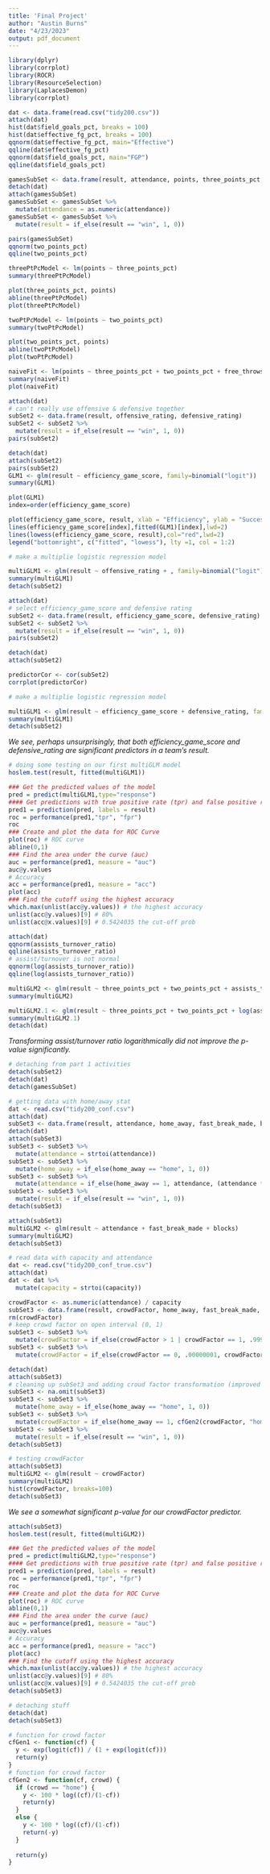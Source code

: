```yaml
---
title: 'Final Project'
author: "Austin Burns"
date: "4/23/2023"
output: pdf_document
---
```


```r
library(dplyr)
library(corrplot)
library(ROCR)
library(ResourceSelection)
library(LaplacesDemon)
library(corrplot)
```


```r
dat <- data.frame(read.csv("tidy200.csv"))
attach(dat)
hist(dat$field_goals_pct, breaks = 100)
hist(dat$effective_fg_pct, breaks = 100)
qqnorm(dat$effective_fg_pct, main="Effective")
qqline(dat$effective_fg_pct)
qqnorm(dat$field_goals_pct, main="FGP")
qqline(dat$field_goals_pct)
```

```r
gamesSubSet <- data.frame(result, attendance, points, three_points_pct, two_points_pct, free_throws_pct, true_shooting_att)
detach(dat)
attach(gamesSubSet)
gamesSubSet <- gamesSubSet %>%
  mutate(attendance = as.numeric(attendance))
gamesSubSet <- gamesSubSet %>%
  mutate(result = if_else(result == "win", 1, 0))

pairs(gamesSubSet)
qqnorm(two_points_pct)
qqline(two_points_pct)

threePtPcModel <- lm(points ~ three_points_pct)
summary(threePtPcModel)

plot(three_points_pct, points)
abline(threePtPcModel)
plot(threePtPcModel)

twoPtPcModel <- lm(points ~ two_points_pct)
summary(twoPtPcModel)

plot(two_points_pct, points)
abline(twoPtPcModel)
plot(twoPtPcModel)

naiveFit <- lm(points ~ three_points_pct + two_points_pct + free_throws_pct)
summary(naiveFit)
plot(naiveFit)
```


```r
attach(dat)
# can't really use offensive & defensive together
subSet2 <- data.frame(result, offensive_rating, defensive_rating)
subSet2 <- subSet2 %>%
  mutate(result = if_else(result == "win", 1, 0))
pairs(subSet2)

detach(dat)
attach(subSet2)
pairs(subSet2)
GLM1 <- glm(result ~ efficiency_game_score, family=binomial("logit"))
summary(GLM1)

plot(GLM1)
index=order(efficiency_game_score)

plot(efficiency_game_score, result, xlab = "Efficiency", ylab = "Success")
lines(efficiency_game_score[index],fitted(GLM1)[index],lwd=2)
lines(lowess(efficiency_game_score, result),col="red",lwd=2)
legend("bottomright", c("fitted", "lowess"), lty =1, col = 1:2)

# make a multiplie logistic regression model

multiGLM1 <- glm(result ~ offensive_rating + , family=binomial("logit"))
summary(multiGLM1)
detach(subSet2)
```
<!-- Efficiency Game Score: (Points) + (0.4*Field Goals Made) - (0.7*Field Goals Attempted) - (0.4*Free Throws Missed) + (0.7*Offensive Rebounds) + (0.3*Defensive Rebounds) + (Steals) + (0.7*Assists) + (0.7*Blocks) – (0.4*Personal Fouls) – (Turnovers) -->

```r
attach(dat)
# select efficiency_game_score and defensive rating
subSet2 <- data.frame(result, efficiency_game_score, defensive_rating)
subSet2 <- subSet2 %>%
  mutate(result = if_else(result == "win", 1, 0))
pairs(subSet2)

detach(dat)
attach(subSet2)

predictorCor <- cor(subSet2)
corrplot(predictorCor)

# make a multiplie logistic regression model

multiGLM1 <- glm(result ~ efficiency_game_score + defensive_rating, family=binomial("logit"))
summary(multiGLM1)
detach(subSet2)
```
*We see, perhaps unsurprisingly, that both efficiency_game_score and defensive_rating are significant predictors in a team's result.*

```r
# doing some testing on our first multiGLM model
hoslem.test(result, fitted(multiGLM1))

### Get the predicted values of the model
pred = predict(multiGLM1,type="response")
#### Get predictions with true positive rate (tpr) and false positive rate (fpr).
pred1 = prediction(pred, labels = result)
roc = performance(pred1,"tpr", "fpr")
roc
### Create and plot the data for ROC Curve
plot(roc) # ROC curve
abline(0,1)
### Find the area under the curve (auc)
auc = performance(pred1, measure = "auc")
auc@y.values
# Accuracy
acc = performance(pred1, measure = "acc")
plot(acc)
### Find the cutoff using the highest accuracy
which.max(unlist(acc@y.values)) # the highest accuracy
unlist(acc@y.values)[9] # 80%
unlist(acc@x.values)[9] # 0.5424035 the cut-off prob
```



```r
attach(dat)
qqnorm(assists_turnover_ratio)
qqline(assists_turnover_ratio)
# assist/turnover is not normal
qqnorm(log(assists_turnover_ratio))
qqline(log(assists_turnover_ratio))

multiGLM2 <- glm(result ~ three_points_pct + two_points_pct + assists_turnover_ratio, family=binomial("logit"))
summary(multiGLM2)

multiGLM2.1 <- glm(result ~ three_points_pct + two_points_pct + log(assists_turnover_ratio), family=binomial("logit"))
summary(multiGLM2.1)
detach(dat)
```
*Transforming assist/turnover ratio logarithmically did not improve the p-value significantly.*

```r
# detaching from part 1 activities
detach(subSet2)
detach(dat)
detach(gamesSubSet)
```



```r
# getting data with home/away stat
dat <- read.csv("tidy200_conf.csv")
attach(dat)
subSet3 <- data.frame(result, attendance, home_away, fast_break_made, blocks)
detach(dat)
attach(subSet3)
subSet3 <- subSet3 %>%
  mutate(attendance = strtoi(attendance))
subSet3 <- subSet3 %>%
  mutate(home_away = if_else(home_away == "home", 1, 0))
subSet3 <- subSet3 %>%
  mutate(attendance = if_else(home_away == 1, attendance, (attendance * 2) / attendance))
subSet3 <- subSet3 %>%
  mutate(result = if_else(result == "win", 1, 0))
detach(subSet3)
```


```r
attach(subSet3)
multiGLM2 <- glm(result ~ attendance + fast_break_made + blocks)
summary(multiGLM2)
detach(subSet3)
```

<!-- Attempting to convert attendance into crowd factor ie how full is the stadium -->
```r
# read data with capacity and attendance
dat <- read.csv("tidy200_conf_true.csv")
attach(dat)
dat <- dat %>%
  mutate(capacity = strtoi(capacity))

crowdFactor <- as.numeric(attendance) / capacity
subSet3 <- data.frame(result, crowdFactor, home_away, fast_break_made, blocks)
rm(crowdFactor)
# keep crowd factor on open interval (0, 1)
subSet3 <- subSet3 %>%
  mutate(crowdFactor = if_else(crowdFactor > 1 | crowdFactor == 1, .999999, crowdFactor))
subSet3 <- subSet3 %>%
  mutate(crowdFactor = if_else(crowdFactor == 0, .00000001, crowdFactor))

detach(dat)
attach(subSet3)
# cleaning up subSet3 and adding croud factor transformation (improved p-val)
subSet3 <- na.omit(subSet3)
subSet3 <- subSet3 %>%
  mutate(home_away = if_else(home_away == "home", 1, 0))
subSet3 <- subSet3 %>%
  mutate(crowdFactor = if_else(home_away == 1, cfGen2(crowdFactor, "home"), cfGen2(crowdFactor, "away")))
subSet3 <- subSet3 %>%
  mutate(result = if_else(result == "win", 1, 0))
detach(subSet3)
```

```r
# testing crowdFactor
attach(subSet3)
multiGLM2 <- glm(result ~ crowdFactor)
summary(multiGLM2)
hist(crowdFactor, breaks=100)
detach(subSet3)
```

*We see a somewhat significant p-value for our crowdFactor predictor.*

```r
attach(subSet3)
hoslem.test(result, fitted(multiGLM2))

### Get the predicted values of the model
pred = predict(multiGLM2,type="response")
#### Get predictions with true positive rate (tpr) and false positive rate (fpr).
pred1 = prediction(pred, labels = result)
roc = performance(pred1,"tpr", "fpr")
roc
### Create and plot the data for ROC Curve
plot(roc) # ROC curve
abline(0,1)
### Find the area under the curve (auc)
auc = performance(pred1, measure = "auc")
auc@y.values
# Accuracy
acc = performance(pred1, measure = "acc")
plot(acc)
### Find the cutoff using the highest accuracy
which.max(unlist(acc@y.values)) # the highest accuracy
unlist(acc@y.values)[9] # 80%
unlist(acc@x.values)[9] # 0.5424035 the cut-off prob
detach(subSet3)
```

<!-- p-val of .09 attained for crowd factor, kinda promising . away gets /10 on crowd factor -->
<!-- p-val of .13 for crowd factor, with exp(-cf) -->
<!-- p-val of .067 acheived with cfg(+/-logit(cf)) -->
<!-- p-val of 0.082 for special logit:[0, 1]-> [0, 1] -->

```r
# detaching stuff
detach(dat)
detach(subSet3)
```
<!-- Functions for project use -->
```r
# function for crowd factor 
cfGen1 <- function(cf) {
  y <- exp(logit(cf)) / (1 + exp(logit(cf)))
  return(y)
}
# function for crowd factor
cfGen2 <- function(cf, crowd) {
  if (crowd == "home") {
    y <- 100 * log((cf)/(1-cf))  
    return(y)
  }
  else {
    y <- 100 * log((cf)/(1-cf))
    return(-y)
  }
  
  return(y)
}

```

